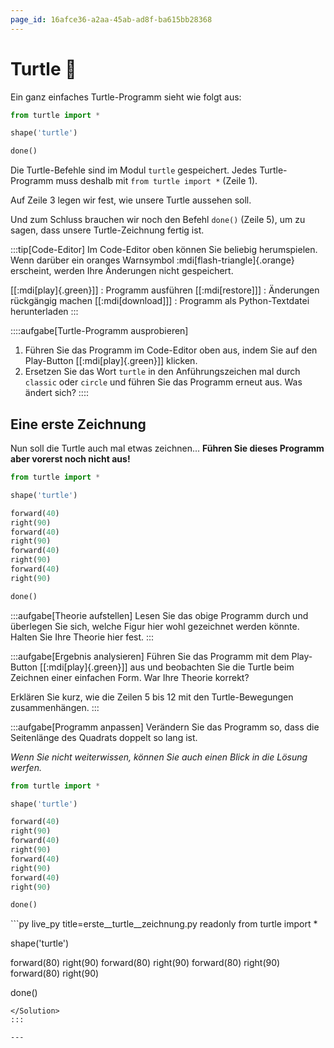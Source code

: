 ```yaml
---
page_id: 16afce36-a2aa-45ab-ad8f-ba615bb28368
---
```


# Turtle 🐢
Ein ganz einfaches Turtle-Programm sieht wie folgt aus:

```py live_py title=einfaches__turtle__programm.py
from turtle import *

shape('turtle')

done()
```

Die Turtle-Befehle sind im Modul `turtle` gespeichert. Jedes Turtle-Programm muss deshalb mit `from turtle import *` (Zeile 1).

Auf Zeile 3 legen wir fest, wie unsere Turtle aussehen soll.

Und zum Schluss brauchen wir noch den Befehl `done()` (Zeile 5), um zu sagen, dass unsere Turtle-Zeichnung fertig ist.

:::tip[Code-Editor]
Im Code-Editor oben können Sie beliebig herumspielen. Wenn darüber ein oranges Warnsymbol :mdi[flash-triangle]{.orange} erscheint, werden Ihre Änderungen nicht gespeichert.

[[:mdi[play]{.green}]]
: Programm ausführen
[[:mdi[restore]]]
: Änderungen rückgängig machen
[[:mdi[download]]]
: Programm als Python-Textdatei herunterladen
:::

::::aufgabe[Turtle-Programm ausprobieren]
<TaskState id='fc0b4616-9790-46b3-a756-edd622855038' />

1. Führen Sie das Programm im Code-Editor oben aus, indem Sie auf den Play-Button [[:mdi[play]{.green}]] klicken.
2. Ersetzen Sie das Wort `turtle` in den Anführungszeichen mal durch `classic` oder `circle` und führen Sie das Programm erneut aus. Was ändert sich?
::::

## Eine erste Zeichnung
Nun soll die Turtle auch mal etwas zeichnen... **Führen Sie dieses Programm aber vorerst noch nicht aus!**
```py live_py title=erste__turtle__zeichnung.py readonly
from turtle import *

shape('turtle')

forward(40)
right(90)
forward(40)
right(90)
forward(40)
right(90)
forward(40)
right(90)

done()
```

:::aufgabe[Theorie aufstellen]
<TaskState id='16786371-60c1-47ab-be37-abc28b719eb3'/>
Lesen Sie das obige Programm durch und überlegen Sie sich, welche Figur hier wohl gezeichnet werden könnte. Halten Sie Ihre Theorie hier fest.
<QuillV2 id='f6796fe4-6001-4f80-b806-33d1cc97332c'/>
:::

:::aufgabe[Ergebnis analysieren]
<TaskState id='4e15fd6a-db53-4eee-9e08-a73b5028f68f'/>
Führen Sie das Programm mit dem Play-Button [[:mdi[play]{.green}]] aus und beobachten Sie die Turtle beim Zeichnen einer einfachen Form. War Ihre Theorie korrekt?

Erklären Sie kurz, wie die Zeilen 5 bis 12 mit den Turtle-Bewegungen zusammenhängen.
<QuillV2 id='aacbeef5-707c-4074-a0d9-bf412502fe08'/>
:::

:::aufgabe[Programm anpassen]
<TaskState id='c38fe66e-e395-4c89-b326-8750dd6375ac'/>
Verändern Sie das Programm so, dass die Seitenlänge des Quadrats doppelt so lang ist.

_Wenn Sie nicht weiterwissen, können Sie auch einen Blick in die Lösung werfen._

```py live_py title=erste__turtle__zeichnung.py id=f6ae029d-6b4a-4684-82e1-c53fbe4d952a
from turtle import *

shape('turtle')

forward(40)
right(90)
forward(40)
right(90)
forward(40)
right(90)
forward(40)
right(90)

done()
```

<Solution id='eeec9f64-9902-4836-8441-bbca75bad6cc'>
  ```py live_py title=erste__turtle__zeichnung.py readonly
  from turtle import *

  shape('turtle')

  forward(80)
  right(90)
  forward(80)
  right(90)
  forward(80)
  right(90)
  forward(80)
  right(90)

  done()
  ```
</Solution>
:::

---